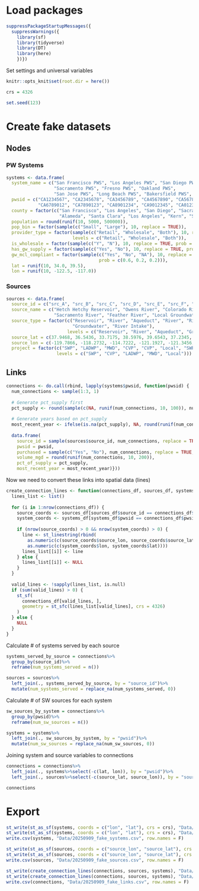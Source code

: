
# Load packages
```r
suppressPackageStartupMessages({
  suppressWarnings({
    library(sf)
    library(tidyverse)
    library(DT)
    library(here)
    })})
```


Set settings and universal variables
```r
knitr::opts_knit$set(root.dir = here())

crs = 4326

set.seed(123)
```

# Create fake datasets

## Nodes

### PW Systems
```r
systems <- data.frame(
  system_name = c("San Francisco PWS", "Los Angeles PWS", "San Diego PWS", 
                  "Sacramento PWS", "Fresno PWS", "Oakland PWS",
                  "San Jose PWS", "Long Beach PWS", "Bakersfield PWS", "Santa Cruz PWS"),
  pwsid = c("CA1234567", "CA2345678", "CA3456789", "CA4567890", "CA5678901",
            "CA6789012", "CA7890123", "CA8901234", "CA9012345", "CA0123456"),
  county = factor(c("San Francisco", "Los Angeles", "San Diego", "Sacramento", "Fresno",
                    "Alameda", "Santa Clara", "Los Angeles", "Kern", "Santa Cruz")),
  population = round(runif(10, 5000, 500000)),
  pop_bin = factor(sample(c("Small", "Large"), 10, replace = TRUE)),
  provider_type = factor(sample(c("Retail", "Wholesale", "Both"), 10, replace = TRUE),
                         levels = c("Retail", "Wholesale", "Both")),
  is_wholesale = factor(sample(c("Y", "N"), 10, replace = TRUE, prob = c(0.3, 0.7))),
  has_gw_supply = factor(sample(c("Yes", "No"), 10, replace = TRUE, prob = c(0.8, 0.2))),
  gw_mcl_compliant = factor(sample(c("Yes", "No", "NA"), 10, replace = TRUE, 
                                   prob = c(0.6, 0.2, 0.2))),
  lat = runif(10, 34.0, 39.5),
  lon = runif(10, -122.5, -117.0))
```

### Sources
```r
sources <- data.frame(
  source_id = c("src_A", "src_B", "src_C", "src_D", "src_E", "src_F", "src_G"),
  source_name = c("Hetch Hetchy Reservoir", "Owens River", "Colorado River Aqueduct", 
                  "Sacramento River", "Feather River", "Local Groundwater", "Delta Intake"),
  source_type = factor(c("Reservoir", "River", "Aqueduct", "River", "River", 
                         "Groundwater", "River Intake"),
                       levels = c("Reservoir", "River", "Aqueduct", "Groundwater", "River Intake", "Purchased")),
  source_lat = c(37.9468, 36.5436, 33.7175, 38.5976, 39.6543, 37.2345, 38.0456),
  source_lon = c(-119.7866, -118.2732, -114.7222, -121.1927, -121.3456, -121.1234, -121.7890),
  project = factor(c("SWP", "LADWP", "MWD", "CVP", "CVP", "Local", "SWP"),
                   levels = c("SWP", "CVP", "LADWP", "MWD", "Local")))
```

## Links
```r
connections <- do.call(rbind, lapply(systems$pwsid, function(pwsid) {
  num_connections <- sample(1:3, 1)
  
  # Generate pct_supply first
  pct_supply <- round(sample(c(NA, runif(num_connections, 10, 100)), num_connections, replace = TRUE))
  
  # Generate years based on pct_supply
  most_recent_year <- ifelse(is.na(pct_supply), NA, round(runif(num_connections, 2015, 2024)))
  
  data.frame(
    source_id = sample(sources$source_id, num_connections, replace = TRUE),
    pwsid = pwsid,
    purchased = sample(c("Yes", "No"), num_connections, replace = TRUE, prob = c(0.4, 0.6)),
    volume_mgd = round(runif(num_connections, 10, 200)),
    pct_of_supply = pct_supply,
    most_recent_year = most_recent_year)}))
```

Now we need to convert these links into spatial data (lines)
```r
create_connection_lines <- function(connections_df, sources_df, systems_df) {
  lines_list <- list()
  
  for (i in 1:nrow(connections_df)) {
    source_coords <- sources_df[sources_df$source_id == connections_df$source_id[i], c("source_lon", "source_lat")]
    system_coords <- systems_df[systems_df$pwsid == connections_df$pwsid[i], c("lon", "lat")]
    
    if (nrow(source_coords) > 0 && nrow(system_coords) > 0) {
      line <- st_linestring(rbind(
        as.numeric(c(source_coords$source_lon, source_coords$source_lat)),
        as.numeric(c(system_coords$lon, system_coords$lat))))
      lines_list[[i]] <- line
    } else {
      lines_list[[i]] <- NULL
    }
  }
  
  valid_lines <- !sapply(lines_list, is.null)
  if (sum(valid_lines) > 0) {
    st_sf(
      connections_df[valid_lines, ],
      geometry = st_sfc(lines_list[valid_lines], crs = 4326)
    )
  } else {
    NULL
  }
}
```

Calculate # of systems served by each source
```r
systems_served_by_source = connections%>%
  group_by(source_id)%>%
  reframe(num_systems_served = n())

sources = sources%>%
  left_join(., systems_served_by_source, by = "source_id")%>%
  mutate(num_systems_served = replace_na(num_systems_served, 0))
```

Calculate # of SW sources for each system
```r
sw_sources_by_system = connections%>%
  group_by(pwsid)%>%
  reframe(num_sw_sources = n())

systems = systems%>%
  left_join(., sw_sources_by_system, by = "pwsid")%>%
  mutate(num_sw_sources = replace_na(num_sw_sources, 0))
```

Joining system and source variables to connections
```r
connections = connections%>%
  left_join(., systems%>%select(-c(lat, lon)), by = "pwsid")%>%
  left_join(., sources%>%select(-c(source_lat, source_lon)), by = "source_id")

connections
```



# Export
```r
st_write(st_as_sf(systems, coords = c("lon", "lat"), crs = crs), "Data/Shapefiles/20250909_fake_systems.shp", delete_dsn = T)
st_write(st_as_sf(systems, coords = c("lon", "lat"), crs = crs), "Data/20250909_fake_systems.gpkg", delete_dsn = T)
write.csv(systems, "Data/20250909_fake_systems.csv", row.names = F)

st_write(st_as_sf(sources, coords = c("source_lon", "source_lat"), crs = crs), "Data/Shapefiles/20250909_fake_sources.shp", delete_dsn = T)
st_write(st_as_sf(sources, coords = c("source_lon", "source_lat"), crs = crs), "Data/20250909_fake_sources.gpkg", delete_dsn = T)
write.csv(sources, "Data/20250909_fake_sources.csv", row.names = F)

st_write(create_connection_lines(connections, sources, systems), "Data/Shapefiles/20250929_fake_links.shp", delete_dsn = T)
st_write(create_connection_lines(connections, sources, systems), "Data/20250929_fake_links.gpkg", delete_dsn = T)
write.csv(connections, "Data/20250909_fake_links.csv", row.names = F)
```